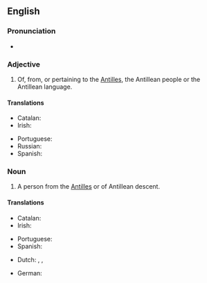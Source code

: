 ==English==

===Pronunciation===
* {{IPA|en|/æntəˈliːən/|/ænˈtɪli.ən/}}

===Adjective===
{{en-adj|-}}

# Of, from, or pertaining to the [[Antilles]], the Antillean people or the Antillean language.

====Translations====
{{trans-top|of, from, or pertaining to the Antilles}}
* Catalan: {{t+|ca|antillà}}
* Irish: {{t|ga|Aintillíoch}}
{{trans-mid}}
* Portuguese: {{t|pt|antilhano}}
* Russian: {{t+|ru|анти́льский}}
* Spanish: {{t+|es|antillano}}
{{trans-bottom}}

===Noun===
{{en-noun}}

# A person from the [[Antilles]] or of Antillean descent.

====Translations====
{{trans-top|person from the Antilles}}
* Catalan: {{t+|ca|antillà|m}}
* Irish: {{t|ga|Aintillíoch|m}}
{{trans-mid}}
* Portuguese: {{t|pt|antilhano|m}}
* Spanish: {{t+|es|antillano|m}}
{{trans-bottom}}

{{checktrans-top}}
* Dutch: {{t+check|nl|Antilliaans}}, {{t+check|nl|Antilliaan}}, {{qualifier|slang}} {{t-check|nl|Anti}}
{{trans-mid}}
* German: {{t+check|de|Antillen}}
{{trans-bottom}}